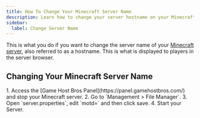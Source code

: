 ---
title: How To Change Your Minecraft Server Name
description: Learn how to change your server hostname on your Minecraft dedicated server.
sidebar:
  label: Change Server Name
---

This is what you do if you want to change the server name of your [Minecraft server](https://www.gamehostbros.com/minecraft-server-hosting/), also referred to as a hostname. This is what is displayed to players in the server browser.

## Changing Your Minecraft Server Name

<Steps>
  1. Access the [Game Host Bros Panel](https://panel.gamehostbros.com/) and stop your Minecraft server.
  2. Go to `Management > File Manager`.
  3. Open `server.properties`, edit `motd=` and then click save.  
  4. Start your Server.
</Steps>